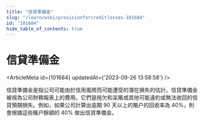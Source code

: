 ```yaml
---
title: "信貸準備金"
slug: "/learn/wiki/provisionforcreditlosses-101684"
id: "101684"
hide_table_of_contents: true
---
```



# 信貸準備金

<ArticleMeta id={101684} updatedAt={'2023-09-26 13:58:58'} />
<div className='border-solid border-b border-t-0 my-4 border-[var(--ifm-color-gray-300)]' />

信貸準備金是指公司可能由於信用風險而可能遭受的潛在損失的估計。信貸準備金被視為公司財務報表上的費用。它們是拖欠和呆賬或其他可能違約或無法收回的信貸預期損失。例如，如果公司計算出逾期 90 天以上的賬户的回收率為 40%，則會根據這些賬户餘額的 40% 做出信貸準備金。
